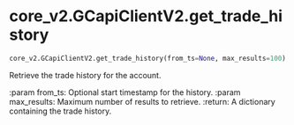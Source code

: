 # core_v2.GCapiClientV2.get_trade_history { #pygcapi.core_v2.GCapiClientV2.get_trade_history }

```python
core_v2.GCapiClientV2.get_trade_history(from_ts=None, max_results=100)
```

Retrieve the trade history for the account.

:param from_ts: Optional start timestamp for the history.
:param max_results: Maximum number of results to retrieve.
:return: A dictionary containing the trade history.